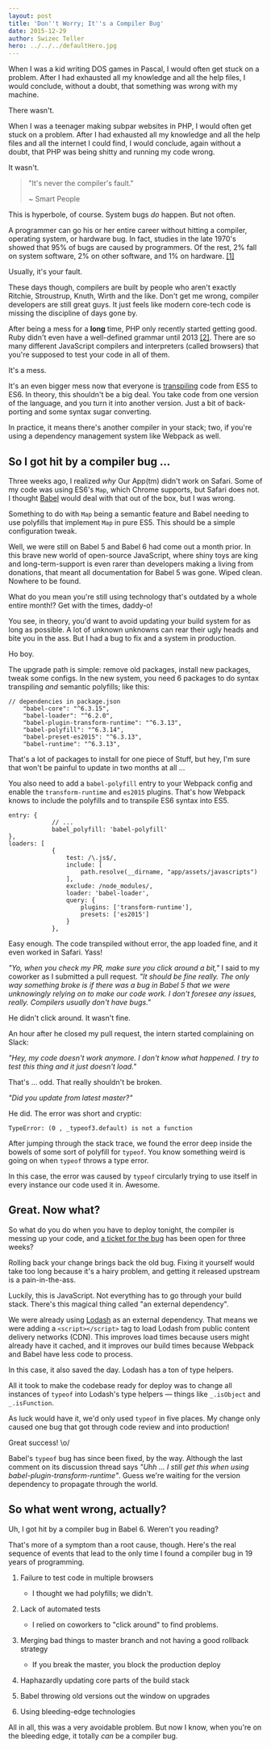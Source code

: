 ```yaml
---
layout: post
title: 'Don''t Worry; It''s a Compiler Bug'
date: 2015-12-29
author: Swizec Teller
hero: ../../../defaultHero.jpg
---
```

When I was a kid writing DOS games in Pascal, I would often get stuck on a problem. After I had exhausted all my knowledge and all the help files, I would conclude, without a doubt, that something was wrong with my machine.



There wasn't.



When I was a teenager making subpar websites in PHP, I would often get stuck on a problem. After I had exhausted all my knowledge and all the help files and all the internet I could find, I would conclude, again without a doubt, that PHP was being shitty and running my code wrong.



It wasn't.

> "It's never the compiler's fault."
>
>
>
> ~ Smart People

This is hyperbole, of course. System bugs _do_ happen. But not often.



A programmer can go his or her entire career without hitting a compiler, operating system, or hardware bug. In fact, studies in the late 1970's showed that 95% of bugs are caused by programmers. Of the rest, 2% fall on system software, 2% on other software, and 1% on hardware. [\[1\]](http://blog.codinghorror.com/the-first-rule-of-programming-its-always-your-fault/)



Usually, it's your fault.



These days though, compilers are built by people who aren't exactly Ritchie, Stroustrup, Knuth, Wirth and the like. Don't get me wrong, compiler developers are still great guys. It just feels like modern core-tech code is missing the discipline of days gone by.



After being a mess for a **long** time, PHP only recently started getting good. Ruby didn't even have a well-defined grammar until 2013 [\[2\]](http://programmingisterrible.com/post/42432568185/how-to-parse-ruby). There are so many different JavaScript compilers and interpreters (called browsers) that you're supposed to test your code in all of them.



It's a mess.



It's an even bigger mess now that everyone is [transpiling](http://en.wikipedia.org/wiki/Source-to-source_compiler "Source-to-source compiler") code from ES5 to ES6. In theory, this shouldn't be a big deal. You take code from one version of the language, and you turn it into another version. Just a bit of back-porting and some syntax sugar converting.



In practice, it means there's another compiler in your stack; two, if you're using a dependency management system like Webpack as well.

## So I got hit by a compiler bug ...

Three weeks ago, I realized _why_ Our App(tm) didn't work on Safari. Some of my code was using ES6's `Map`, which Chrome supports, but Safari does not. I thought [Babel](https://babeljs.io/) would deal with that out of the box, but I was wrong.



Something to do with `Map` being a semantic feature and Babel needing to use polyfills that implement `Map` in pure ES5. This should be a simple configuration tweak.



Well, we were still on Babel 5 and Babel 6 had come out a month prior. In this brave new world of open-source JavaScript, where shiny toys are king and long-term-support is even rarer than developers making a living from donations, that meant all documentation for Babel 5 was gone. Wiped clean. Nowhere to be found.



What do you mean you're still using technology that's outdated by a whole entire month!? Get with the times, daddy-o!



You see, in theory, you'd want to avoid updating your build system for as long as possible. A lot of unknown unknowns can rear their ugly heads and bite you in the ass. But I had a bug to fix and a system in production.



Ho boy.



The upgrade path is simple: remove old packages, install new packages, tweak some configs. In the new system, you need 6 packages to do syntax transpiling _and_ semantic polyfills; like this:

```
// dependencies in package.json
    "babel-core": "^6.3.15",
    "babel-loader": "^6.2.0",
    "babel-plugin-transform-runtime": "^6.3.13",
    "babel-polyfill": "^6.3.14",
    "babel-preset-es2015": "^6.3.13",
    "babel-runtime": "^6.3.13",
```

That's a lot of packages to install for one piece of Stuff, but hey, I'm sure that won't be painful to update in two months at all …



You also need to add a `babel-polyfill` entry to your Webpack config and enable the `transform-runtime` and `es2015` plugins. That's how Webpack knows to include the polyfills and to transpile ES6 syntax into ES5.

```
entry: {
            // ...
            babel_polyfill: 'babel-polyfill'
},
loaders: [
            {
                test: /\.js$/,
                include: [
                    path.resolve(__dirname, "app/assets/javascripts")
                ],
                exclude: /node_modules/,
                loader: 'babel-loader',
                query: {
                    plugins: ['transform-runtime'],
                    presets: ['es2015']
                }
            },            
```

Easy enough. The code transpiled without error, the app loaded fine, and it even worked in Safari. Yass!



_"Yo, when you check my PR, make sure you click around a bit,"_ I said to my coworker as I submitted a pull request. _"It should be fine really. The only way something broke is if there was a bug in Babel 5 that we were unknowingly relying on to make our code work. I don't foresee any issues, really. Compilers usually don't have bugs."_



He didn't click around. It wasn't fine.



An hour after he closed my pull request, the intern started complaining on Slack:



_"Hey, my code doesn't work anymore. I don't know what happened. I try to test this thing and it just doesn't load."_



That's … odd. That really shouldn't be broken.



_"Did you update from latest master?"_



He did. The error was short and cryptic:

```
TypeError: (0 , _typeof3.default) is not a function
```

After jumping through the stack trace, we found the error deep inside the bowels of some sort of polyfill for `typeof`. You know something weird is going on when `typeof` throws a type error.



In this case, the error was caused by `typeof` circularly trying to use itself in every instance our code used it in. Awesome.

## Great. Now what?

So what do you do when you have to deploy tonight, the compiler is messing up your code, and [a ticket for the bug](https://phabricator.babeljs.io/T6644) has been open for three weeks?



Rolling back your change brings back the old bug. Fixing it yourself would take too long because it's a hairy problem, and getting it released upstream is a pain-in-the-ass.



Luckily, this is JavaScript. Not everything has to go through your build stack. There's this magical thing called "an external dependency".



We were already using [Lodash](https://lodash.com/) as an external dependency. That means we were adding a `<script></script>` tag to load Lodash from public content delivery networks (CDN). This improves load times because users might already have it cached, and it improves our build times because Webpack and Babel have less code to process.



In this case, it also saved the day. Lodash has a ton of type helpers.



All it took to make the codebase ready for deploy was to change all instances of `typeof` into Lodash's type helpers — things like `_.isObject` and `_.isFunction`.



As luck would have it, we'd only used `typeof` in five places. My change only caused one bug that got through code review and into production!



Great success! \\o/



Babel's `typeof` bug has since been fixed, by the way. Although the last comment on its discussion thread says _"Uhh ... I still get this when using babel-plugin-transform-runtime"_. Guess we're waiting for the version dependency to propagate through the world.

## So what went wrong, actually?

Uh, I got hit by a compiler bug in Babel 6. Weren't you reading?



That's more of a symptom than a root cause, though. Here's the real sequence of events that lead to the only time I found a compiler bug in 19 years of programming.

1. Failure to test code in multiple browsers

   - I thought we had polyfills; we didn't.

2. Lack of automated tests

   - I relied on coworkers to "click around" to find problems.

3. Merging bad things to master branch and not having a good rollback strategy

   - If you break the master, you block the production deploy

4. Haphazardly updating core parts of the build stack

5. Babel throwing old versions out the window on upgrades

6. Using bleeding-edge technologies

All in all, this was a very avoidable problem. But now I know, when you're on the bleeding edge, it totally _can_ be a compiler bug.